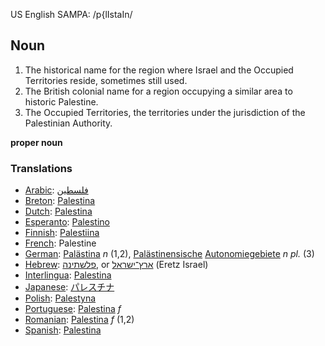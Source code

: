 US English SAMPA: /p{lIstaIn/

==Noun==
#The historical name for the region where Israel and the Occupied Territories reside, sometimes still used.
#The British colonial name for a region occupying a similar area to historic Palestine.
#The Occupied Territories, the territories under the jurisdiction of the Palestinian Authority.

'''proper noun'''

=== Translations ===

*[[Arabic]]: [[فلسطين]]
*[[Breton]]: [[Palestina]]
*[[Dutch]]: [[Palestina]]
*[[Esperanto]]: [[Palestino]]
*[[Finnish]]: [[Palestiina]]
*[[French]]: Palestine
*[[German]]: [[Palästina]] ''n'' (1,2), [[Palästinensisch]]e [[Autonomiegebiet]]e ''n pl.'' (3)
*[[Hebrew]]: [[פלשתינה]], or [[ארץ־ישראל]] (Eretz Israel)
*[[Interlingua]]: [[Palestina]]
*[[Japanese]]: [[パレスチナ]]
*[[Polish]]: [[Palestyna]]
*[[Portuguese]]: [[Palestina]] ''f''
*[[Romanian]]: [[Palestina]] ''f'' (1,2)
*[[Spanish]]: [[Palestina]]